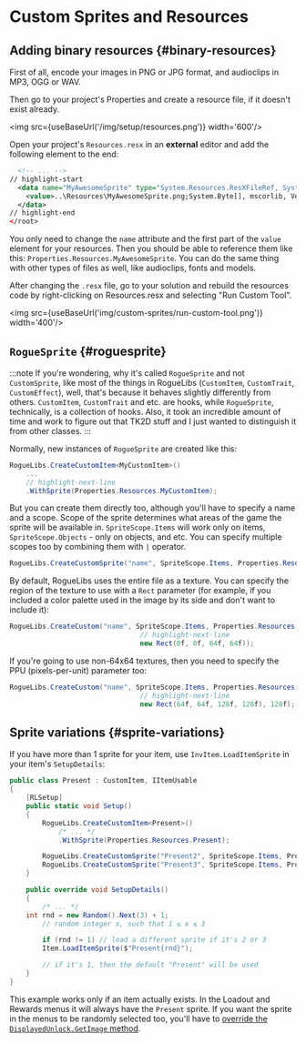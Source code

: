# Custom Sprites and Resources


## Adding binary resources {#binary-resources}

First of all, encode your images in PNG or JPG format, and audioclips in MP3, OGG or WAV.

Then go to your project's Properties and create a resource file, if it doesn't exist already.

<img src={useBaseUrl('/img/setup/resources.png')} width='600'/>

Open your project's `Resources.resx` in an **external** editor and add the following element to the end:

```xml
  <!-- ... -->
// highlight-start
  <data name="MyAwesomeSprite" type="System.Resources.ResXFileRef, System.Windows.Forms">
    <value>..\Resources\MyAwesomeSprite.png;System.Byte[], mscorlib, Version=4.0.0.0, Culture=neutral, PublicKeyToken=b77a5c561934e089</value>
  </data>
// highlight-end
</root>
```

You only need to change the `name` attribute and the first part of the `value` element for your resources. Then you should be able to reference them like this: `Properties.Resources.MyAwesomeSprite`. You can do the same thing with other types of files as well, like audioclips, fonts and models.

After changing the `.resx` file, go to your solution and rebuild the resources code by right-clicking on Resources.resx and selecting "Run Custom Tool".

<img src={useBaseUrl('img/custom-sprites/run-custom-tool.png')} width='400'/>

## `RogueSprite` {#roguesprite}

:::note
If you're wondering, why it's called `RogueSprite` and not `CustomSprite`, like most of the things in RogueLibs (`CustomItem`, `CustomTrait`, `CustomEffect`), well, that's because it behaves slightly differently from others. `CustomItem`, `CustomTrait` and etc. are hooks, while `RogueSprite`, technically, is a collection of hooks. Also, it took an incredible amount of time and work to figure out that TK2D stuff and I just wanted to distinguish it from other classes.
:::

Normally, new instances of `RogueSprite` are created like this:

```csharp
RogueLibs.CreateCustomItem<MyCustomItem>()
    ...
    // highlight-next-line
    .WithSprite(Properties.Resources.MyCustomItem);
```

But you can create them directly too, although you'll have to specify a name and a scope. Scope of the sprite determines what areas of the game the sprite will be available in. `SpriteScope.Items` will work only on items, `SpriteScope.Objects` - only on objects, and etc. You can specify multiple scopes too by combining them with `|` operator.

```csharp
RogueLibs.CreateCustomSprite("name", SpriteScope.Items, Properties.Resources.ResourceName);
```

By default, RogueLibs uses the entire file as a texture. You can specify the region of the texture to use with a `Rect` parameter (for example, if you included a color palette used in the image by its side and don't want to include it):

```csharp
RogueLibs.CreateCustom("name", SpriteScope.Items, Properties.Resources.ResourceName,
                                // highlight-next-line
                                new Rect(0f, 0f, 64f, 64f));
```

If you're going to use non-64x64 textures, then you need to specify the PPU (pixels-per-unit) parameter too:

```csharp
RogueLibs.CreateCustom("name", SpriteScope.Items, Properties.Resources.ResourceName,
                                // highlight-next-line
                                new Rect(64f, 64f, 128f, 128f), 128f);
```

## Sprite variations {#sprite-variations}

If you have more than 1 sprite for your item, use `InvItem.LoadItemSprite` in your item's `SetupDetails`:

```csharp
public class Present : CustomItem, IItemUsable
{
    [RLSetup]
    public static void Setup()
    {
        RogueLibs.CreateCustomItem<Present>()
            /* ... */
            .WithSprite(Properties.Resources.Present);

        RogueLibs.CreateCustomSprite("Present2", SpriteScope.Items, Properties.Resources.Present2);
        RogueLibs.CreateCustomSprite("Present3", SpriteScope.Items, Properties.Resources.Present3);
    }

    public override void SetupDetails()
    {
        /* ... */
    int rnd = new Random().Next(3) + 1;
        // random integer x, such that 1 ≤ x ≤ 3

        if (rnd != 1) // load a different sprite if it's 2 or 3
        Item.LoadItemSprite($"Present{rnd}");

        // if it's 1, then the default "Present" will be used
    }
}
```

This example works only if an item actually exists. In the Loadout and Rewards menus it will always have the `Present` sprite. If you want the sprite in the menus to be randomly selected too, you'll have to [override the `DisplayedUnlock.GetImage` method](./unlocks/overriding-behavior#examples).
